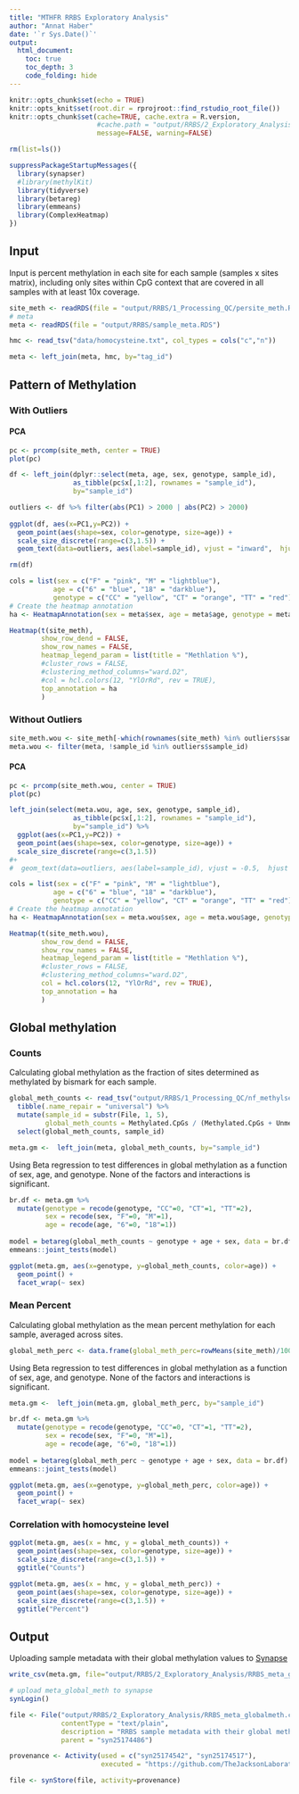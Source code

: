 ```yaml
---
title: "MTHFR RRBS Exploratory Analysis"
author: "Annat Haber"
date: '`r Sys.Date()`'
output: 
  html_document:
    toc: true
    toc_depth: 3
    code_folding: hide
---
```


```r
knitr::opts_chunk$set(echo = TRUE)
knitr::opts_knit$set(root.dir = rprojroot::find_rstudio_root_file())
knitr::opts_chunk$set(cache=TRUE, cache.extra = R.version, 
                      #cache.path = "output/RRBS/2_Exploratory_Analysis/",
                      message=FALSE, warning=FALSE)
```

```r
rm(list=ls())

suppressPackageStartupMessages({
  library(synapser)
  #library(methylKit)
  library(tidyverse)
  library(betareg)
  library(emmeans)
  library(ComplexHeatmap)
})
```

## Input
Input is percent methylation in each site for each sample (samples x sites matrix), including only sites within CpG context that are covered in all samples with at least 10x coverage. 
```r
site_meth <- readRDS(file = "output/RRBS/1_Processing_QC/persite_meth.RDS")
# meta
meta <- readRDS(file = "output/RRBS/sample_meta.RDS")

hmc <- read_tsv("data/homocysteine.txt", col_types = cols("c","n"))

meta <- left_join(meta, hmc, by="tag_id")
```

## Pattern of Methylation {.tabset .tabset-fade .tabset-pills}

### With Outliers
#### PCA
```r
pc <- prcomp(site_meth, center = TRUE)
plot(pc)

df <- left_join(dplyr::select(meta, age, sex, genotype, sample_id),
                as_tibble(pc$x[,1:2], rownames = "sample_id"),
                by="sample_id")

outliers <- df %>% filter(abs(PC1) > 2000 | abs(PC2) > 2000)
  
ggplot(df, aes(x=PC1,y=PC2)) + 
  geom_point(aes(shape=sex, color=genotype, size=age)) +
  scale_size_discrete(range=c(3,1.5)) +
  geom_text(data=outliers, aes(label=sample_id), vjust = "inward",  hjust = "inward")

rm(df)
```

```r

cols = list(sex = c("F" = "pink", "M" = "lightblue"),
           age = c("6" = "blue", "18" = "darkblue"),
           genotype = c("CC" = "yellow", "CT" = "orange", "TT" = "red"))
# Create the heatmap annotation
ha <- HeatmapAnnotation(sex = meta$sex, age = meta$age, genotype = meta$genotype, col=cols)

Heatmap(t(site_meth),
        show_row_dend = FALSE,
        show_row_names = FALSE,
        heatmap_legend_param = list(title = "Methlation %"),
        #cluster_rows = FALSE, 
        #clustering_method_columns="ward.D2", 
        #col = hcl.colors(12, "YlOrRd", rev = TRUE),
        top_annotation = ha
        )
```

### Without Outliers
```r
site_meth.wou <- site_meth[-which(rownames(site_meth) %in% outliers$sample_id),]
meta.wou <- filter(meta, !sample_id %in% outliers$sample_id)
```

#### PCA
```r
pc <- prcomp(site_meth.wou, center = TRUE)
plot(pc)

left_join(select(meta.wou, age, sex, genotype, sample_id),
                as_tibble(pc$x[,1:2], rownames = "sample_id"),
                by="sample_id") %>%
  ggplot(aes(x=PC1,y=PC2)) + 
  geom_point(aes(shape=sex, color=genotype, size=age)) +
  scale_size_discrete(range=c(3,1.5)) 
#+
#  geom_text(data=outliers, aes(label=sample_id), vjust = -0.5,  hjust = -0.5)
```
  
 
```r
cols = list(sex = c("F" = "pink", "M" = "lightblue"),
           age = c("6" = "blue", "18" = "darkblue"),
           genotype = c("CC" = "yellow", "CT" = "orange", "TT" = "red"))
# Create the heatmap annotation
ha <- HeatmapAnnotation(sex = meta.wou$sex, age = meta.wou$age, genotype = meta.wou$genotype, col=cols)

Heatmap(t(site_meth.wou),
        show_row_dend = FALSE,
        show_row_names = FALSE,
        heatmap_legend_param = list(title = "Methlation %"),
        #cluster_rows = FALSE, 
        #clustering_method_columns="ward.D2", 
        col = hcl.colors(12, "YlOrRd", rev = TRUE),
        top_annotation = ha
        )
```

## Global methylation {.tabset .tabset-fade .tabset-pills}
### Counts
Calculating global methylation as the fraction of sites determined as methylated by bismark for each sample.
```r
global_meth_counts <- read_tsv("output/RRBS/1_Processing_QC/nf_methylseq_output/bismark_summary/bismark_summary_report.txt") %>%
  tibble(.name_repair = "universal") %>%
  mutate(sample_id = substr(File, 1, 5),
         global_meth_counts = Methylated.CpGs / (Methylated.CpGs + Unmethylated.CpGs) ) %>%
  select(global_meth_counts, sample_id)

meta.gm <-  left_join(meta, global_meth_counts, by="sample_id")

```

Using Beta regression to test differences in global methylation as a function of sex, age, and genotype. None of the factors and interactions is significant.
```r

br.df <- meta.gm %>%
  mutate(genotype = recode(genotype, "CC"=0, "CT"=1, "TT"=2),
         sex = recode(sex, "F"=0, "M"=1),
         age = recode(age, "6"=0, "18"=1))
   
model = betareg(global_meth_counts ~ genotype + age + sex, data = br.df)
emmeans::joint_tests(model)

ggplot(meta.gm, aes(x=genotype, y=global_meth_counts, color=age)) +
  geom_point() +
  facet_wrap(~ sex)

```

### Mean Percent
Calculating global methylation as the mean percent methylation for each sample, averaged across sites.
```r
global_meth_perc <- data.frame(global_meth_perc=rowMeans(site_meth)/100, sample_id=rownames(site_meth))
```

Using Beta regression to test differences in global methylation as a function of sex, age, and genotype. None of the factors and interactions is significant.
```r
meta.gm <-  left_join(meta.gm, global_meth_perc, by="sample_id")

br.df <- meta.gm %>%
  mutate(genotype = recode(genotype, "CC"=0, "CT"=1, "TT"=2),
         sex = recode(sex, "F"=0, "M"=1),
         age = recode(age, "6"=0, "18"=1))
   
model = betareg(global_meth_perc ~ genotype + age + sex, data = br.df)
emmeans::joint_tests(model)

ggplot(meta.gm, aes(x=genotype, y=global_meth_perc, color=age)) +
  geom_point() +
  facet_wrap(~ sex)

```

### Correlation with homocysteine level

```r
ggplot(meta.gm, aes(x = hmc, y = global_meth_counts)) + 
  geom_point(aes(shape=sex, color=genotype, size=age)) +
  scale_size_discrete(range=c(3,1.5)) +
  ggtitle("Counts")

ggplot(meta.gm, aes(x = hmc, y = global_meth_perc)) + 
  geom_point(aes(shape=sex, color=genotype, size=age)) +
  scale_size_discrete(range=c(3,1.5)) +
  ggtitle("Percent")
```


## Output
Uploading sample metadata with their global methylation values to [Synapse](https://www.synapse.org/#!Synapse:syn23573590/wiki/607402)
```r
write_csv(meta.gm, file="output/RRBS/2_Exploratory_Analysis/RRBS_meta_globalmeth.csv")

# upload meta_global_meth to synapse
synLogin() 

file <- File("output/RRBS/2_Exploratory_Analysis/RRBS_meta_globalmeth.csv",
             contentType = "text/plain",
             description = "RRBS sample metadata with their global methylation values",
             parent = "syn25174486")

provenance <- Activity(used = c("syn25174542", "syn25174517"),
                       executed = "https://github.com/TheJacksonLaboratory/MTHFR_C667T/blob/master/RRBS_2_Exploratory_Analysis.Rmd")

file <- synStore(file, activity=provenance)
```

